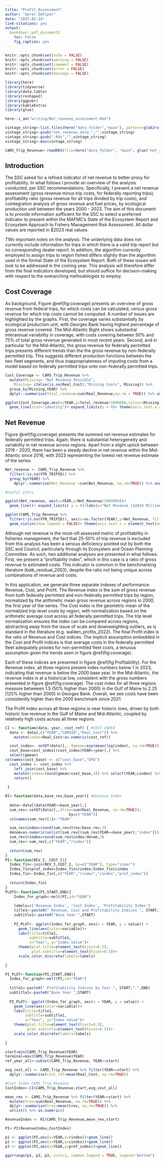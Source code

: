 ```yaml
---
title: "Profit_Assessment"
author: "Geret DePiper"
date: "2025-02-24"
link-citations: yes
output: 
  bookdown::pdf_document2
    toc: False
    fig_caption: yes
---
```


```r
knitr::opts_chunk$set(echo = FALSE)
knitr::opts_chunk$set(warning = FALSE)
knitr::opts_chunk$set(comment = FALSE)
knitr::opts_chunk$set(error = FALSE)
knitr::opts_chunk$set(message = FALSE)

library(here)
library(tidyverse)
library(data.table)
library(reshape2)
library(ggpubr)
library(kableExtra)
library(glue)
```


```r
here::i_am("writing/Net_revenue_assessment.Rmd")

vintage_string<-list.files(here("data_folder","main"), pattern=glob2rx("net_revenue_data_*Rds"))
vintage_string<-gsub("net_revenue_data_","",vintage_string)
vintage_string<-gsub(".Rds","",vintage_string)
vintage_string<-max(vintage_string)

CAMS_Trip_Revenue<-readRDS(file=here("data_folder", "main", glue("net_revenue_data_{vintage_string}.Rds")))
```

## Introduction

The SSC asked for a refined indicator of net revenue to better proxy for profitability. In what follows I provide an overview of the analysis conducted, per SSC recommendations. Specifically, I present a net revenue assessment (gross revenue minus trip costs, for federally reporting trips), profitability ratio (gross revenue for all trips divided by trip costs), and cointegration analysis of gross revenue and fuel prices, by ecological production unit between the years 2000 - 2023. The aim of this document is to provide information sufficient for the SSC to select a preferred indicator to present within the MAFMC's State of the Ecosystem Report and Ecosystem Approach to Fishery Management Risk Assessment. All dollar values are reported in $2023 real values.

TWo important notes on the analysis: The underlying data does not currently include information for trips in which there is a valid trip report but no corresponding dealer report. In addition, the algorithm currently employed to assign trips to region fished differs slightly than the algorithm used in the formal State of the Ecosystem Report. Both of these issues will look to be addressed in the coming year. This analysis will therefore differ from the final indicators developed, but should suffice for decision-making with respect to the overarching methodologies to employ.

## Cost Coverage

As background, Figure \@ref(fig:coverage) presents an overview of gross revenue from federal trips, for which costs can be calculated, versus gross revenue for which trip costs cannot be computed. A number of issues are highlighted by the graphs. First, the coverage varies substantially by ecological production unit, with Georges Bank having highest percentage of gross revenue covered. The Mid-Atlantic Bight shows substantial interannual variability in coverage, with costs covering between 50\% and 75\% of total gross revenue generated in most recent years. Second, and in particular for the Mid-Atlantic, the gross revenue for federally permitted trips presents different trends than the the gross revenue by non-federally permitted trip. This suggests different production functions between the two fleet segments, and thus inappropriateness of imputing costs from a model based on federally permitted trips onto non-federally permitted trips. 

```r

Cost_Coverage <- CAMS_Trip_Revenue %>%
  mutate(Missing= "Net Revenue Possible",
    Missing= ifelse(is.na(Real_Cost),"Missing Costs", Missing)) %>%
  group_by(Missing,YEAR) %>%
  dplyr::summarise(Total_revenue=sum(Real_Revenue,na.rm = TRUE)) %>% ungroup()

ggplot(Cost_Coverage,aes(x=YEAR,y=Total_revenue/1000000,colour=Missing))+
  geom_line(stat="identity")+ expand_limits(y = 0)+ theme(axis.text.x = element_text(angle=90, hjust=1))+labs(y="Total Revenue ($2024 Million)",x="Year")
```

## Net Revenue

Figure \@ref(fig:coverage) presents the summed net revenue estimates for federally permitted trips. Again, there is substantial heterogeneity and variability in net revenue across regions. Apart from a slight uptick between 2019 - 2020, there has been a steady decline in net revenue within the Mid-Atlantic since 2016, with 2023 representing the lowest net revenue estimate of the series.

```r
Net_revenue <- CAMS_Trip_Revenue %>% 
  filter(!is.na(VTR_TRIPID)) %>%
  group_by(YEAR) %>%
    dplyr::summarise(Net_Revenue =sum(Net_Revenue, na.rm=TRUE)) %>% ungroup()

#Useful plots

ggplot(Net_revenue, aes(x=YEAR,y=Net_Revenue/1000000))+
  geom_line()+ expand_limits( y = 0)+labs(y="Net Revenue ($2024 Million)",x="Year")

```
```r
ggplot(CAMS_Trip_Revenue %>%
  filter(!is.na(VTR_TRIPID)), aes(x=as.factor(YEAR),y=Net_Revenue, fill=as.factor(YEAR)))+
  geom_violin(show.legend = FALSE)+ theme(axis.text.x = element_text(angle=45, hjust=1))
```
Although net revenue is the most-oft assessed metric of profitability in fisheries management, the fact that 25-50\% of trip revenue is excluded from this analysis has been a serious deficiency pointed out by both the SSC and Council, particularly through its Ecosystem and Ocean Planning Committee. As such, two additional analyses are presented in what follows. First, we present a "profitabilty index", which in this case is a ratio of gross revenue to estimated costs. This indicator is common in the benchmarking literature (balk_residual_2003), despite the ratio not being unique across combinations of revenue and costs. 

In this application, we generate three separate indexes of performance: Revenue, Cost, and Profit. The Revenue index is the sum of gross revenue from both federally permitted and non-federally permitted trips by region, normalized by the arithmetic mean gross revenue across regions in 2000, the first year of the series. The Cost index is the geometric mean of the normalized trip-level costs by region, with normalization based on the arithmetic average cost across all federally permitted trips. The trip level normalization ensures the index can be compared across regions, abstracting away from the issue of scale and downweighting outliers, as is standard in the literature (e.g. walden_profits_2022). The final Profit index is the ratio of Revenue and Cost indices. The implicit assumption embedded in the Cost and Profit indices is that average costs in the federally permitted fleet adequately proxies for non-permitted fleet costs, a tenuous assumption given the trends seen in figure \@ref(fig:coverage). 

Each of these indices are presented in figure \@ref(fig:Profitability). For the Revenue index, all three regions present index numbers below 1 in 2023, indicating that revenue is below the 2000 base year. In the Mid-Atlantic, the revenue index is at a historical low, consistent with the gross numbers presented in figure \@ref(fig:coverage). The cost index for all three regions measure betweeen 1.5 (50\% higher than 2000) in the Gulf of Maine to 2.25 (125\% higher than 2000) in Georges Bank. Overall, we see costs have been consistently higher than the 2000 benchmark since 2021.

The Profit index across all three regions is near historic lows, driven by both historic low revenue in the Gulf of Maine and Mid-Atlantic, coupled by relatively high costs across all three regions.

```r
CI <- function(data, year, cost_ref) { #COST INDEX
  data <- data[,c("YEAR","CAMSID","Real_Cost")] %>%
    mutate(index=Real_Cost/as.numeric(cost_ref))

  cost_index<- setDT(data)[,. (gmean=exp(mean(log(index), na.rm=TRUE))), by=c("YEAR","EPU")] 
  cost_base=cost_index[(cost_index$YEAR==year),] %>% 
  select(gmean)
colnames(cost_base) <- c("cost_base","EPU")
  cost_index <- cost_index %>%
    left_join(cost_base) %>%
    mutate(cindex=round(gmean/cost_base,3)) %>% select(YEAR,cindex) %>%
    return()
  
 }

RI<-function(data,base_rev,base_year){ #Revenue Index
  
  data<-data[(data$YEAR>=base_year),]
  sum_rev<-setDT(data)[,.(trev=sum(Real_Revenue, na.rm=TRUE)),
                             by=c("YEAR")]
  colnames(sum_rev)[1]<-"YEAR"

  sum_rev$index=round(sum_rev$trev/base_rev,3)
  denom=as.numeric(unlist(sum_rev[(sum_rev$YEAR==base_year),"index"]))
  sum_rev$rindex=round(sum_rev$index/denom,3)
  sum_rev<-sum_rev[,c("YEAR","rindex")]
  
  return(sum_rev)
}
PI<-function(REV_I, COST_I){
  Index_fin<-join(REV_I,COST_I, by=c("YEAR"), type="inner")
  Index_fin$prof_index=Index_fin$rindex/Index_fin$cindex
  Index_fin<-Index_fin[,c("YEAR","rindex","cindex","prof_index")]
  
  return(Index_fin)
}
PLOTS<-function(PI,START,END){
    Index_for_graph<-melt(PI,id="YEAR")
    
    labels=c('Revenue Index', 'Cost Index', 'Profitability Index')
    title1<-paste0(" Revenue, Cost and Profitability Indices ", START," -",END)
    subtitle1<-paste0("Base Year ",START)
  
    PI_PLOT<- ggplot(Index_for_graph, aes(x = YEAR, y = value)) +
      geom_line(aes(color=variable))+
      labs(title=title1,
           subtitle=subtitle1,
           x="Year", y="Index Value")+
      theme(plot.title=element_text(hjust=0.5),
            plot.subtitle=element_text(hjust=0.5))+
      scale_color_discrete(labels=labels)
    
}

PI_PLOT<-function(PI,START,END){
  Index_for_graph<-melt(PI,id="YEAR")
  
  title1<-paste0(" Profitability Indices by Year ", START,"-",END)
  subtitle1<-paste0("Base Year ",START)
  
  PI_PLOT<- ggplot(Index_for_graph, aes(x = YEAR, y = value)) +
    geom_line(aes(color=variable))+
    labs(title=title1,
         subtitle=subtitle1,
         x="Year", y="Index Value")+
    theme(plot.title=element_text(hjust=0.5),
          plot.subtitle=element_text(hjust=0.5))+
    scale_color_discrete(labels=labels)
  
}

start=min(CAMS_Trip_Revenue$YEAR)
terminal=max(CAMS_Trip_Revenue$YEAR)
ref_year_all<-subset(CAMS_Trip_Revenue, YEAR==start)

avg_cost_all <- CAMS_Trip_Revenue %>% filter(YEAR==start) %>%
  dplyr::summarise(cost_ref=mean(Real_Cost, na.rm=TRUE))

#Cost Index CAMS_Trip_Revenue
CostIndex<-CI(CAMS_Trip_Revenue,start,avg_cost_all)

mean_rev <- CAMS_Trip_Revenue %>% filter(YEAR==start) %>%
  mutate(trev=sum(Real_Revenue, na.rm=TRUE)) %>%
  dplyr::summarise(trev=mean(trev, na.rm=TRUE)) %>% 
  unlist() %>% as.numeric()

RevenueIndex <- RI(CAMS_Trip_Revenue,mean_rev,start)

PI<-PI(RevenueIndex,CostIndex)

p1 <- ggplot(PI,aes(x=YEAR,y=rindex))+geom_line()
p2 <- ggplot(PI,aes(x=YEAR,y=cindex))+geom_line()
p3 <- ggplot(PI,aes(x=YEAR,y=prof_index))+geom_line()

ggarrange(p1, p2, p3, ncol=1, common.legend = TRUE, legend="bottom")

```
